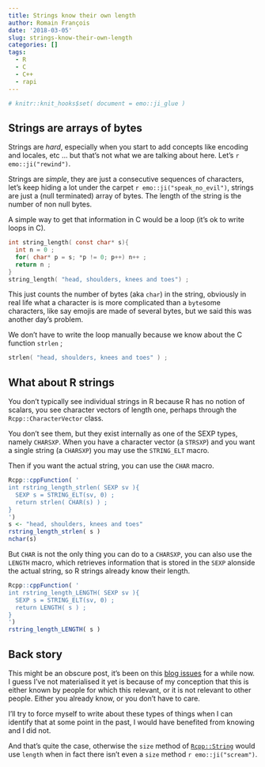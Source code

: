 ```yaml
---
title: Strings know their own length
author: Romain François
date: '2018-03-05'
slug: strings-know-their-own-length
categories: []
tags:
  - R
  - C
  - C++
  - rapi
---
```


```r
# knitr::knit_hooks$set( document = emo::ji_glue )
```

## Strings are arrays of bytes

Strings are *hard*, especially when you start to add concepts like encoding and 
locales, etc ... but that's not what we are talking about here. Let's `r emo::ji("rewind")`. 

Strings are *simple*, they are just a consecutive sequences of characters, let's keep 
hiding a lot under the carpet `r emo::ji("speak_no_evil")`, 
strings are just a (null terminated) array of bytes. The length of the string is the number of
non null bytes. 

A simple way to get that information in C would be a loop (it's ok to write loops in C). 

```c
int string_length( const char* s){
  int n = 0 ;
  for( char* p = s; *p != 0; p++) n++ ;
  return n ;
}
string_length( "head, shoulders, knees and toes") ;
```

This just counts the number of bytes (aka `char`) in the string, obviously in real life
what a character is is more complicated than a `byte`<span class="note">some characters, like say emojis are 
made of several bytes</span>, but we said this was another day's problem. 

We don't have to write the loop manually because we know about the 
C function `strlen` ;

```c
strlen( "head, shoulders, knees and toes" ) ;
```

## What about R strings

You don't typically see individual strings in R because R has no 
notion of scalars, you see character vectors of length one, perhaps through 
the `Rcpp::CharacterVector` class. 

You don't see them, but they exist internally as one of the SEXP types, namely `CHARSXP`. 
When you have a character vector (a `STRSXP`) and you want a single string (a `CHARSXP`) 
you may use the `STRING_ELT` macro. 

Then if you want the actual string, you can use the `CHAR` macro. 

```r
Rcpp::cppFunction( '
int rstring_length_strlen( SEXP sv ){
  SEXP s = STRING_ELT(sv, 0) ;
  return strlen( CHAR(s) ) ;
}
')
s <- "head, shoulders, knees and toes"
rstring_length_strlen( s )
nchar(s)
```

But `CHAR` is not the only thing you can do to a `CHARSXP`, you can also 
use the `LENGTH` macro, which retrieves information that is stored in the `SEXP` 
alonside the actual string, so R strings already know their length. 


```r
Rcpp::cppFunction( '
int rstring_length_LENGTH( SEXP sv ){
  SEXP s = STRING_ELT(sv, 0) ;
  return LENGTH( s ) ;
}
')
rstring_length_LENGTH( s )
```

## Back story

This might be an obscure post, it's been on this [blog issues](https://github.com/purrple/website/issues/1) for a while now. I guess
I've not materialised it yet is because of my conception that this is either known
by people for which this relevant, or it is not relevant to other people. Either 
you already know, or you don't have to care. 

I'll try to force myself to write about these types of things when I can identify that 
at some point in the past, I would have benefited from knowing and I did not. 

And that's quite the case, otherwise the `size` method of [`Rcpp::String`](https://github.com/RcppCore/Rcpp/blob/29f28c45c9a9aa33755a79f368f7158de4d2a49a/inst/include/Rcpp/String.h) would use 
`length` when in fact there isn't even a `size` method `r emo::ji("scream")`. 

